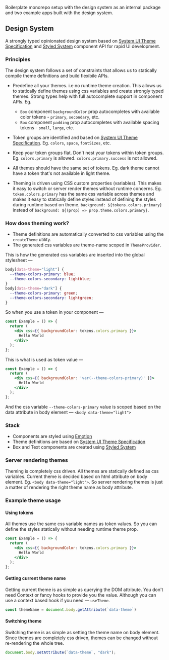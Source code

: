 Boilerplate monorepo setup with the design system as an internal package and two example apps built with the design system.

## Design System

A strongly typed opinionated design system based on [System UI Theme Specification](https://system-ui.com/theme/) and [Styled System](https://styled-system.com/) component API for rapid UI development.

### Principles

The design system follows a set of constraints that allows us to statically compile theme definitions and build flexibile APIs.

- Predefine all your themes. i.e no runtime theme creation. This allows us to statically define themes using css variables and create strongly typed themes. Strong types help with full autocomplete support in component APIs. Eg. 
  - `Box` component `backgroundColor` prop autocompletes with available color tokens - `primary`, `secondary`, etc.
  - `Box` component `padding` prop autocompletes with available spacing tokens - `small`, `large`, etc.

- Token groups are identified and based on [System UI Theme Specification](https://system-ui.com/theme/). Eg. `colors`, `space`, `fontSizes`, etc.

- Keep your token groups flat. Don't nest your tokens within token groups. Eg. `colors.primary` is allowed. `colors.primary.success` is not allowed.

- All themes should have the same set of tokens. Eg. dark theme cannot have a token that's not available in light theme.

- Theming is driven using CSS custom properties (variables). This makes it easy to switch or server render themes without runtime concerns. Eg. `token.colors.primary` has the same css variable across themes and makes it easy to statically define styles instead of defining the styles during runtime based on theme. `background: ${tokens.colors.primary}` instead of `background: ${(prop) => prop.theme.colors.primary}`.

### How does theming work?

- Theme definitions are automatically converted to css variables using the `createTheme` utility.
- The generated css variables are theme-name scoped in `ThemeProvider`.

This is how the generated css variables are inserted into the global stylesheet —

```css
body[data-theme="light"] {
  --theme-colors-primary: blue;
  --theme-colors-secondary: lightblue;
}
body[data-theme="dark"] {
  --theme-colors-primary: green;
  --theme-colors-secondary: lightgreen;
}
```

So when you use a token in your component —

```jsx
const Example = () => {
  return (
    <div css={{ backgroundColor: tokens.colors.primary }}>
      Hello World
    </div>
  );
};
```

This is what is used as token value —

```jsx
const Example = () => {
  return (
    <div css={{ backgroundColor: 'var(--theme-colors-primary)' }}>
      Hello World
    </div>
  );
};
```

And the css variable `--theme-colors-primary` value is scoped based on the data attribute in body element — `<body data-theme="light">`

### Stack

- Components are styled using [Emotion](https://emotion.sh/docs/introduction)
- Theme definitions are based on [System UI Theme Specification](https://system-ui.com/theme/)
- Box and Text components are created using [Styled System](https://styled-system.com/)

### Server rendering themes

Theming is completely css driven. All themes are statically defined as css variables. Current theme is decided based on html attribute on body element. Eg. `<body data-theme="light">`. So server rendering themes is just a matter of rendering the right theme name as body attribute.

### Example theme usage

#### Using tokens

All themes use the same css variable names as token values. So you can define the styles statically without needing runtime theme prop.

```jsx
const Example = () => {
  return (
    <div css={{ backgroundColor: tokens.colors.primary }}>
      Hello World
    </div>
  );
};
```

#### Getting current theme name

Getting current theme is as simple as querying the DOM attribute. You don't need Context or fancy hooks to provide you the value. Although you can use a context based hook if you need — `useTheme`.

```js
const themeName = document.body.getAttribute(`data-theme`)
```

#### Switching theme

Switching theme is as simple as setting the theme name on body element. Since themes are completely css driven, themes can be changed without re-rendering the whole tree.

```js
document.body.setAttribute(`data-theme`, "dark");
```
